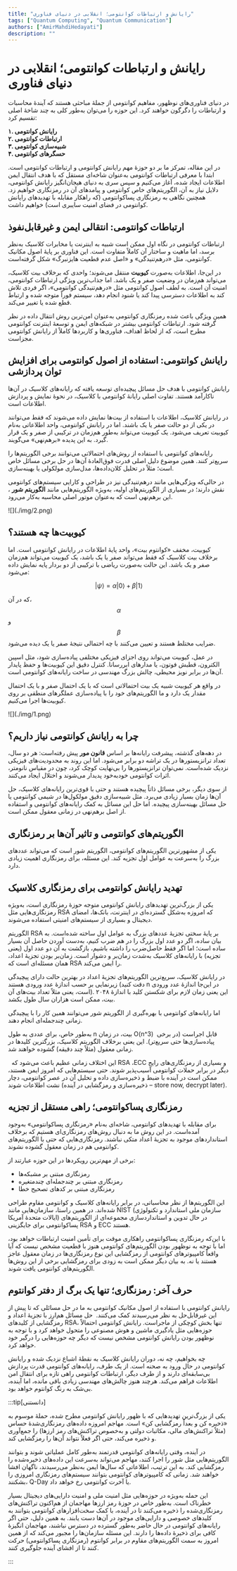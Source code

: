 ```yaml
---
title: "رایانش و ارتباطات کوانتومی؛ انقلابی در دنیای فناوری"
tags: ["Quantum Computing", "Quantum Communication"]
authors: ["AmirMahdiHedayati"]
description: ""
---
```


# رایانش و ارتباطات کوانتومی؛ انقلابی در دنیای فناوری

در دنیای فناوری‌های نوظهور، مفاهیم کوانتومی از جملهٔ مباحثی هستند که آیندهٔ محاسبات و ارتباطات را دگرگون خواهند کرد. این حوزه را می‌توان به‌طور کلی به چند شاخهٔ اصلی تقسیم کرد:

<Tooltip tip="Quantum Computing"><span>**۱. رایانش کوانتومی**</span></Tooltip>
\
<Tooltip tip="Quantum Communication"><span>**۲. ارتباطات کوانتومی**</span></Tooltip>
\
<Tooltip tip="Quantum Simulation"><span>**۳. شبیه‌سازی کوانتومی**</span></Tooltip>
\
<Tooltip tip="Quantum Sensing"><span>**۴. حسگرهای کوانتومی**</span></Tooltip>


در این مقاله، تمرکز ما بر دو حوزهٔ مهم رایانش کوانتومی و ارتباطات کوانتومی است. ابتدا با معرفی ارتباطات کوانتومی به‌عنوان شاخه‌ای مستقل که با هدف انتقال ایمن اطلاعات ایجاد شده، آغاز می‌کنیم و سپس سری به دنیای هیجان‌انگیز رایانش کوانتومی، دلایل نیاز به آن، الگوریتم‌های خاص کوانتومی و پیامدهای آن در رمزنگاری خواهیم زد. همچنین نگاهی به رمزنگاری پساکوانتومی (که راهکار مقابله با تهدیدهای رایانش کوانتومی در فضای امنیت سایبری است) خواهیم داشت.

## ارتباطات کوانتومی: انتقالی ایمن و غیرقابل‌نفوذ

ارتباطات کوانتومی در نگاه اول ممکن است شبیه به اینترنت یا مخابرات کلاسیک به‌نظر برسد، اما ماهیت و ساختار آن کاملاً متفاوت است. این فناوری بر پایهٔ اصول مکانیک کوانتومی، مثل «درهم‌تنیدگی» و «اصل عدم قطعیت هایزنبرگ» شکل گرفته‌است.

در این‌جا، اطلاعات به‌صورت <Tooltip tip="Qubit"><span>**کیوبیت**</span></Tooltip>
 منتقل می‌شوند؛ واحدی که برخلاف بیت کلاسیک، می‌تواند هم‌زمان در وضعیت صفر و یک باشد.
اما جذاب‌ترین ویژگی ارتباطات کوانتومی، امنیت آن است. به لطف اصول کوانتومی مثل «درهم‌تنیدگی کوانتومی»، اگر فردی تلاش کند به اطلاعات دسترسی پیدا کند یا شنود انجام دهد، سیستم فوراً متوجه شده و ارتباط قطع شده یا تغییر می‌کند.

همین ویژگی باعث شده رمزنگاری کوانتومی به‌عنوان امن‌ترین روش‌ انتقال داده در نظر گرفته شود. ارتباطات کوانتومی بیشتر در شبکه‌های ایمن و توسعهٔ اینترنت کوانتومی مطرح است، که از لحاظ اهداف، فناوری‌ها و کاربردها کاملاً از رایانش کوانتومی مجزاست.

## رایانش کوانتومی: استفاده از اصول کوانتومی برای افزایش توان پردازشی

رایانش کوانتومی با هدف حل مسائل پیچیده‌ای توسعه یافته که رایانه‌های کلاسیک در آن‌ها ناکارآمد هستند. تفاوت اصلی رایانهٔ کوانتومی با کلاسیک، در نحوهٔ نمایش و پردازش اطلاعات است.

در رایانش کلاسیک، اطلاعات با استفاده از بیت‌ها نمایش داده می‌شوند که فقط می‌توانند در یکی از دو حالت صفر یا یک باشند. اما در رایانش کوانتومی، واحد اطلاعاتی به‌نام کیوبیت تعریف می‌شود. یک کیوبیت می‌تواند به‌طور هم‌زمان در ترکیبی از صفر و یک قرار گیرد. به این پدیده «برهم‌نهی» می‌گویند.

رایانه‌های کوانتومی با استفاده از روش‌های احتمالاتی می‌توانند برخی الگوریتم‌ها را سریع‌تر کنند. همین موضوع دلیل اصلی قدرت فوق‌العادهٔ آن‌ها در حل برخی مسائل خاص است؛ مثلاً در تحلیل کلان‌داده‌ها، مدل‌سازی مولکولی یا بهینه‌سازی.

در حالی‌که ویژگی‌هایی مانند درهم‌تنیدگی نیز در طراحی و کارایی سیستم‌های کوانتومی نقش دارند؛ در بسیاری از الگوریتم‌های اولیه، به‌ویژه الگوریتم‌هایی مانند <Tooltip tip="Shor's Algorithm"><span>**الگوریتم شور**</span></Tooltip>
، این برهم‌نهی است که به‌عنوان موتور اصلی محاسبه به‌کار می‌رود.

<div style={{textAlign: 'center'}}>
    ![](./img/2.png)
</div>

## کیوبیت‌ها چه هستند؟

کیوبیت، مخفف «کوانتوم بیت»، واحد پایهٔ اطلاعات در رایانش کوانتومی است. اما برخلاف بیت کلاسیک که فقط می‌تواند صفر یا یک باشد، یک کیوبیت می‌تواند هم‌زمان صفر و یک باشد. این حالت به‌صورت ریاضی با ترکیبی از دو بردار پایه نمایش داده می‌شود:

$$
|\psi\rangle = \alpha |0\rangle + \beta |1\rangle
$$

که در آن،
$$ \alpha $$
و
$$ \beta $$
ضرایب مختلط هستند و تعیین می‌کنند با چه احتمالی نتیجهٔ صفر یا یک دیده می‌شود.


در عمل، کیوبیت می‌تواند روی اجزای فیزیکی مختلفی پیاده‌سازی شود، مثل اسپین الکترون، قطبش فوتون، یا مدارهای ابررسانا. کنترل دقیق این کیوبیت‌ها و حفظ پایدار آن‌ها در برابر نویز محیطی، چالش بزرگ
مهندسی در ساخت رایانه‌های کوانتومی است.

در واقع هر کیوبیت شبیه یک بیت احتمالاتی است که با یک احتمال صفر و با یک احتمال مقدار یک دارد و ما الگوریتم‌های خود را با پیاده‌سازی عملگرهای منطقی بر روی کیوبیت‌ها اجرا می‌کنیم.

<div style={{textAlign: 'center'}}>
    ![](./img/1.png)
</div>

## چرا به رایانش کوانتومی نیاز داریم؟

در دهه‌های گذشته، پیشرفت رایانه‌ها بر اساس <Tooltip tip="Moore's Law"><span>**قانون مور**</span></Tooltip>
 پیش رفته‌است: هر دو سال، تعداد ترانزیستورها در یک تراشه دو برابر می‌شود. اما این روند به محدودیت‌های فیزیکی نزدیک شده‌است. نمی‌توان ترانزیستورها را بی‌نهایت کوچک کرد، چون در مقیاس نانومتر، اثرات کوانتومی خودبه‌خود پدیدار می‌شوند و اختلال ایجاد می‌کنند.

از سوی دیگر، برخی مسائل ذاتاً پیچیده هستند و حتی با قوی‌ترین رایانه‌های کلاسیک، حل آن‌ها زمان بسیار زیادی می‌برد. مثل شبیه‌سازی دقیق مولکول‌ها در شیمی کوانتومی یا حل مسائل بهینه‌سازی پیچیده. اما حل این مسائل به کمک رایانه‌های کوانتومی و استفاده از اصل برهم‌نهی در زمانی معقول ممکن است.

## الگوریتم‌های کوانتومی و تاثیر آن‌ها بر رمزنگاری

یکی از مشهورترین الگوریتم‌های کوانتومی، الگوریتم شور است که می‌تواند عددهای بزرگ را به‌سرعت به عوامل اول تجزیه کند. این مسئله، برای رمزنگاری اهمیت زیادی دارد.

## تهدید رایانش کوانتومی برای رمزنگاری کلاسیک

یکی از بزرگ‌ترین تهدیدهای رایانش کوانتومی متوجه حوزهٔ رمزنگاری است، به‌ویژه رمزنگاری‌هایی مثل RSA که امروزه به‌شکل گسترده‌ای در اینترنت، بانک‌ها، امضای دیجیتال و بسیاری از سیستم‌های امنیتی استفاده می‌شوند.

الگوریتم RSA بر پایهٔ سختی تجزیهٔ عددهای بزرگ به عوامل اول ساخته شده‌است. به بیان ساده، اگر دو عدد اول بزرگ را در هم ضرب کنیم، به‌دست آوردن حاصل آن بسیار ساده است؛ اما اگر فقط حاصل‌ضرب را داشته باشیم، بازگشت به آن دو عدد اول (یعنی تجزیه) با رایانه‌های کلاسیک به‌شدت زمان‌بر و دشوار است. زمان‌بر بودن تجزیۀ اعداد، همان مسئله‌ای است که RSA را ایمن می‌کند.

در رایانش کلاسیک، سریع‌ترین الگوریتم‌های تجزیهٔ اعداد در بهترین حالت دارای پیچیدگی زیرنمایی بر حسب اندازۀ عدد ورودی هستند (دقت کنید n در این‌جا اندازۀ عدد ورودی است، یعنی مثلاً تعداد بیت‌های آن). این یعنی زمان لازم برای شکستن کلید با اندازهٔ ۲۰۴۸ بیت، ممکن است هزاران سال طول بکشد.

اما رایانه‌های کوانتومی با بهره‌گیری از الگوریتم شور می‌توانند همین کار را با پیچیدگی زمانی چندجمله‌ای انجام دهند.

به‌طور خاص، برای عددی به طول n بیت، در زمان O(n^3)  قابل اجراست (در برخی پیاده‌سازی‌ها حتی سریع‌تر). این یعنی برخلاف الگوریتم کلاسیک، بزرگترین کلیدها در زمانی معقول (مثلاً چند دقیقه) گشوده خواهند شد.

  این اختلاف زمانی عظیم باعث می‌شود که RSA ،ECC و بسیاری از رمزنگاری‌های رایج دیگر در برابر حملات کوانتومی آسیب‌پذیر شوند. حتی سیستم‌هایی که امروز ایمن هستند، ممکن است در آینده با ضبط و ذخیره‌سازی داده و تحلیل آن در عصر کوانتومی، دچار نشت اطلاعات شوند (ذخیره‌سازی و رمزگشایی در آینده – store now, decrypt later).

## رمزنگاری پساکوانتومی؛ راهی مستقل از تجزیه

برای مقابله با تهدیدهای کوانتومی، شاخه‌ای به‌نام «رمزنگاری پساکوانتومی» به‌وجود آمده‌است. در این روش ما به دنبال روش‌های رمزنگاری‌ای هستیم که برخلاف استانداردهای موجود به تجزیۀ اعداد متکی نباشند. رمزنگاری‌هایی که حتی با الگوریتم‌های کوانتومی هم در زمان معقول گشوده نشوند.

برخی از مهم‌ترین رویکردها در این حوزه عبارتند از:

- رمزنگاری مبتنی بر مشبکه‌ها
- رمزنگاری مبتنی بر  چندجمله‌ای‌ چندمتغیره
- رمزنگاری مبتنی بر کدهای تصحیح خطا

این الگوریتم‌ها از نظر محاسباتی، در برابر رایانه‌های کلاسیک و کوانتومی مقاوم طراحی شده‌اند. در همین راستا، سازمان‌هایی مانند NIST (سازمان ملی استاندارد و تکنولوژی ایالات متحدهٔ‌ آمریکا) در حال تدوین و استانداردسازی مجموعه‌ای از الگوریتم‌های پساکوانتومی برای جایگزینی RSA و ECC هستند.

با این‌که رمزنگاری پسا‌کوانتومی راهکاری موقت برای تأمین امنیت ارتباطات خواهد بود، اما با توجه به نوظهور بودن الگوریتم‌های کوانتومی هنوز با قطعیت مشخص نیست که آیا واقعاً کامپیوترهای کوانتومی از رمزگشایی این نوع رمزنگاری‌ها در زمان معقول عاجز هستند یا نه. به بیان دیگر ممکن است به زودی برای رمزگشایی برخی از این روش‌ها الگوریتم‌های کوانتومی یافت شوند.

## حرف آخر: رمزنگاری؛ تنها یک برگ از دفتر کوانتوم

رایانش کوانتومی با استفاده از اصول مکانیک کوانتومی به ما در حل مسائلی که تا پیش از این غیرقابل‌حل به نظر می‌رسیدند کمک می‌کنند.  حل مسائل هم‌ارز با تجزیۀ اعداد و رمزگشایی از کلیدهای RSA، تنها بخش کوچکی از ماجراست. رایانش کوانتومی احتمالاً حوزه‌هایی مثل یادگیری ماشین و هوش مصنوعی را متحول خواهد کرد و با توجه به نوظهور بودن رایانش کوانتومی مشخص نیست که دیگر چه حوزه‌هایی را درگیر خود خواهد کرد.

چه بخواهیم، چه نه، دوران رایانش کلاسیک به نقطهٔ اشباع نزدیک شده و رایانش کوانتومی در حال ورود به صحنه است. از یک طرف، رایانه‌های کوانتومی قدرت پردازش بی‌سابقه‌ای دارند و از طرف دیگر،  ارتباطات کوانتومی راهی تازه برای انتقال امن اطلاعات فراهم می‌کند. هرچند هنوز چالش‌های مهندسی زیادی باقی مانده، اما آینده، بی‌شک به رنگ کوانتوم خواهد بود.

:::tip[دانستنی]

یکی از بزرگ‌ترین تهدیدهایی که با ظهور رایانش کوانتومی مطرح شده، حملهٔ موسوم به «ذخیره کن و بعداً رمزگشایی کن» است. مهاجم امروزه داده‌های رمزنگاری‌شدهٔ حساس (مثلاً تراکنش‌های مالی، مکاتبات دولتی و به‌خصوص تراکنش‌های رمز ارزها) را جمع‌آوری و ذخیره می‌کند، حتی اگر فعلاً نتواند آن‌ها را رمزگشایی کند.

در آینده، وقتی رایانه‌های کوانتومی قدرتمند به‌طور کامل عملیاتی شوند و بتوانند الگوریتم‌هایی مثل شور را اجرا کنند، مهاجم می‌تواند به‌سرعت این داده‌های ذخیره‌شده را رمزگشایی کند. به این ترتیب، اطلاعاتی که سال‌ها ایمن به‌نظر می‌رسیدند، ناگهان افشا خواهند شد. زمانی که کامپیوترهای کوانتومی بتوانند سیستم‌های رمزنگاری امروزی را بشکنند، Q-Day یا آخرت کوانتومی رخ خواهد داد.

این حمله به‌ویژه در حوزه‌هایی مثل امنیت ملی و امنیت دارایی‌های دیجیتال بسیار خطرناک است. به‌طور خاص در حوزۀ رمز ارزها مهاجمان از هم‌اکنون تراکنش‌های رمزنگاری‌شده را ذخیره می‌کنند تا در آینده، با کمک سخت‌افزارهای کوانتومی بتوانند به کلیدهای خصوصی و دارایی‌های موجود در آن‌ها دست یابند. به همین دلیل، حتی اگر رایانه‌های کوانتومی در حال حاضر به‌طور گسترده در دسترس نباشند، مهاجمان انگیزهٔ کافی برای ذخیرهٔ داده‌ها را دارند. این مسئله سازمان‌ها را مجبور می‌کند که از همین امروز به سمت الگوریتم‌های مقاوم در برابر کوانتوم (رمزنگاری پساکوانتومی) حرکت کنند تا از افشای آینده جلوگیری کنند.

:::
